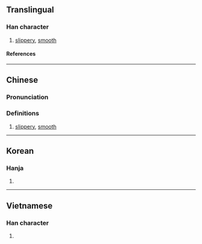 {{character info/new}}
==Translingual==

===Han character===
{{Han char|rn=85|rad=水|as=13|sn=16|four=|canj=EYGQ|ids=⿰氵達}}

# [[slippery]], [[smooth]]

====References====
{{Han ref|kx=0654.130|dkj=18434|dj=1064.110|hdz=31736.040|uh=6FBE}}

----

==Chinese==
{{zh-forms|s=㳠}}

===Pronunciation===
{{zh-pron
|m=tà
|c=taat3
|mc=y
|oc=y
|ma=
|cat=a
}}

===Definitions===
{{zh-hanzi}}

# [[slippery]], [[smooth]]

----

==Korean==

===Hanja===
{{ko-hanja|단}}

# {{defn|lang=ko|sort=水13}}

----

==Vietnamese==

===Han character===
{{vi-readings|rs=水13|reading=dạt}}

# {{defn|lang=vi|sort=水13}}